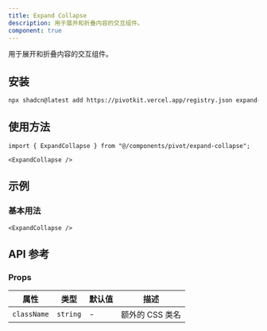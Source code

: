 ```yaml
---
title: Expand Collapse
description: 用于展开和折叠内容的交互组件。
component: true
---
```


用于展开和折叠内容的交互组件。

<ComponentPreview name="expand-collapse-demo" />

## 安装

```bash
npx shadcn@latest add https://pivotkit.vercel.app/registry.json expand-collapse
```

## 使用方法

```tsx
import { ExpandCollapse } from "@/components/pivot/expand-collapse";
```

```tsx
<ExpandCollapse />
```

## 示例

### 基本用法

```tsx
<ExpandCollapse />
```

## API 参考

### Props

| 属性        | 类型     | 默认值 | 描述            |
| ----------- | -------- | ------ | --------------- |
| `className` | `string` | -      | 额外的 CSS 类名 |
